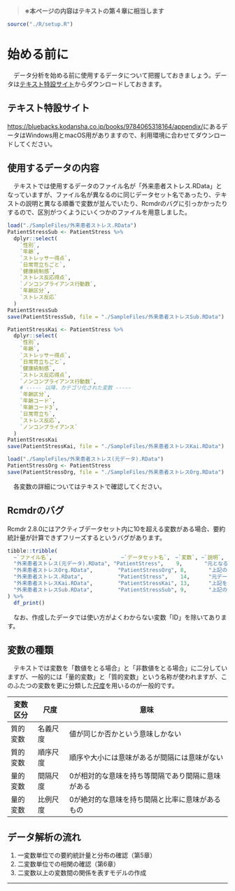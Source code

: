 > **※本ページの内容はテキストの第４章に相当します**

```r
source("./R/setup.R")
```


# 始める前に
　データ分析を始める前に使用するデータについて把握しておきましょう。データは[テキスト特設サイト](https://bluebacks.kodansha.co.jp/books/9784065318164/appendix/)からダウンロードしておきます。

:::{.callout-note collapse="true"}
## テキスト特設サイト
[https://bluebacks.kodansha.co.jp/books/9784065318164/appendix/](https://bluebacks.kodansha.co.jp/books/9784065318164/appendix/)にあるデータはWindows用とmacOS用がありますので、利用環境に合わせてダウンロードしてください。
:::


## 使用するデータの内容
　テキストでは使用するデータのファイル名が「外来患者ストレス.RData」となっていますが、ファイル名が異なるのに同じデータセット名であったり、テキストの説明と異なる順番で変数が並んでいたり、Rcmdrのバグに引っかかったりするので、区別がつくようにいくつかのファイルを用意しました。
```r
load("./SampleFiles/外来患者ストレス.RData")
PatientStressSub <- PatientStress %>% 
  dplyr::select(
    `性別`,
    `年齢`,
    `ストレッサー得点`,
    `日常苛立ちごと`,
    `健康統制感`,
    `ストレス反応得点`,
    `ノンコンプライアンス行動数`,
    `年齢区分`,
    `ストレス反応`
  )
PatientStressSub
save(PatientStressSub, file = "./SampleFiles/外来患者ストレスSub.RData")

PatientStressKai <- PatientStress %>% 
  dplyr::select(
    `性別`,
    `年齢`,
    `ストレッサー得点`,
    `日常苛立ちごと`,
    `健康統制感`,
    `ストレス反応得点`,
    `ノンコンプライアンス行動数`,
    # ----- 以降、カテゴリ化された変数 -----
    `年齢区分`,
    `年齢コード`,
    `年齢コード3`,
    `日常苛立ち`,
    `ストレス反応`,
    `ノンコンプライアンス`
  )
PatientStressKai
save(PatientStressKai, file = "./SampleFiles/外来患者ストレスKai.RData")

load("./SampleFiles/外来患者ストレス(元データ).RData")
PatientStressOrg <- PatientStress
save(PatientStressOrg, file = "./SampleFiles/外来患者ストレスOrg.RData")
```

　各変数の詳細についてはテキストで確認してください。

:::{.callout-caution collapse="true"}
## Rcmdrのバグ
Rcmdr 2.8.0にはアクティブデータセット内に10を超える変数がある場合、要約統計量が計算できずフリーズするというバグがあります。
:::

```r
tibble::tribble(
  ~`ファイル名`,                      ~`データセット名`,　~`変数`, ~`説明`,
  "外来患者ストレス(元データ).RData", "PatientStress",    9,       "元となる調査データ（サンプルデータ）",
  "外来患者ストレスOrg.RData",        "PatientStressOrg", 8,       "上記のデータセット名を変更したデータ",
  "外来患者ストレス.RData",           "PatientStress",    14,      "元データにカテゴリ変数を加えたデータ（サンプルデータ）",
  "外来患者ストレスKai.RData",        "PatientStressKai", 13,      "上記をテキストの説明順に並べ替えたデータ",
  "外来患者ストレスSub.RData",        "PatientStressSub", 9,       "上記の第5章用サブセット（バグ回避用）"
) %>% 
  df_print()
```

　なお、作成したデータでは使い方がよくわからない変数「ID」を除いてあります。


## 変数の種類

　テキストでは変数を「数値をとる場合」と「非数値をとる場合」に二分していますが、一般的には「量的変数」と「質的変数」という名称が使われますが、このふたつの変数を更に分類した[尺度](https://bellcurve.jp/statistics/course/1562.html)を用いるのが一般的です。

変数区分 | 尺度     | 意味
---------|----------|---------------------------------------------------
質的変数 | 名義尺度 | 値が同じか否かという意味しかない
質的変数 | 順序尺度 | 順序や大小には意味があるが間隔には意味がない
量的変数 | 間隔尺度 | 0が相対的な意味を持ち等間隔であり間隔に意味がある
量的変数 | 比例尺度 | 0が絶対的な意味を持ち間隔と比率に意味があるもの

<!-- ### 名義尺度 -->
<!-- 　名義尺度は名前の通り他と区分するための変数で、性別や血液型、背番号などが該当します。背番号は数字ですが、一般的には数字の大小に意味を持たないので名義尺度と捉えることができます。 -->

<!-- ### 順序尺度 -->
<!-- 　順序尺度は名前の通り順序が意味を持つ変数で、順位（ランキング）や階級などが該当します。一般的に順位などは数字で表すので量的変数のように思えます、数値を加減算しても意味がないものは順序尺度と考えます。 -->

<!-- ### 間隔尺度 -->
<!-- 　間隔尺度は名前の通り間隔が意味を持つ変数で、温度やテストの点数などが該当します。加減算した場合には意味を持ち、乗除算しても意味がないものは間隔尺度です。 -->
<!-- 　例えば、温度は15度から15度上がれば30度ですが、15度が2倍になったら30度とは言えないので、間隔尺度に該当します。 -->

<!-- ### 比例尺度（比尺度） -->


## データ解析の流れ

1. 一変数単位での要約統計量と分布の確認（第5章）
1. 二変数単位での相関の確認（第6章）
1. 二変数以上の変数間の関係を表すモデルの作成


---
